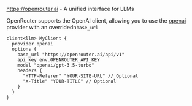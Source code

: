 
https://openrouter.ai - A unified interface for LLMs

OpenRouter supports the OpenAI client, allowing you to use the [openai](/docs/snippets/clients/providers/openai) provider with an overridedn`base_url`


```baml BAML
client<llm> MyClient {
  provider openai
  options {
    base_url "https://openrouter.ai/api/v1"
    api_key env.OPENROUTER_API_KEY
    model "openai/gpt-3.5-turbo"
    headers {
      "HTTP-Referer" "YOUR-SITE-URL" // Optional
      "X-Title" "YOUR-TITLE" // Optional
    }
  }
}
```
